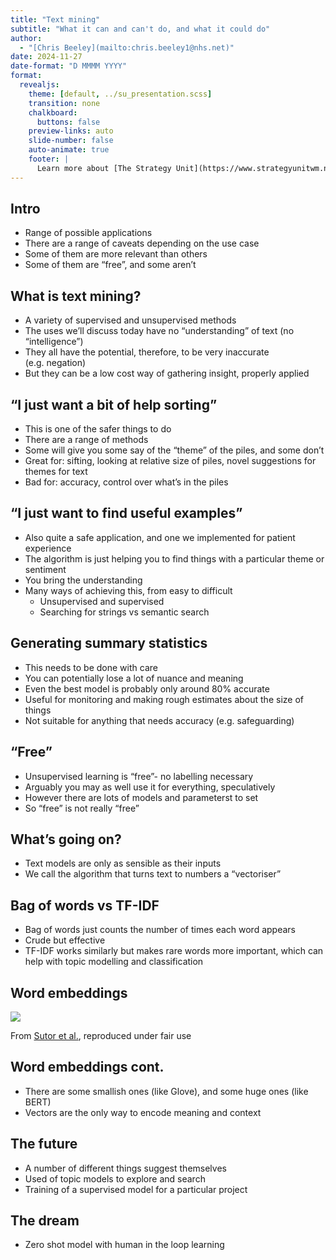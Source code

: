 ```yaml
---
title: "Text mining"
subtitle: "What it can and can't do, and what it could do"
author: 
  - "[Chris Beeley](mailto:chris.beeley1@nhs.net)"
date: 2024-11-27
date-format: "D MMMM YYYY"
format:
  revealjs:
    theme: [default, ../su_presentation.scss]
    transition: none
    chalkboard:
      buttons: false
    preview-links: auto
    slide-number: false
    auto-animate: true
    footer: |
      Learn more about [The Strategy Unit](https://www.strategyunitwm.nhs.uk/)
---
```


## Intro

* Range of possible applications
* There are a range of caveats depending on the use case
* Some of them are more relevant than others
* Some of them are "free", and some aren't

## What is text mining?

* A variety of supervised and unsupervised methods
* The uses we'll discuss today have no "understanding" of text (no "intelligence")
* They all have the potential, therefore, to be very inaccurate (e.g. negation)
* But they can be a low cost way of gathering insight, properly applied

## "I just want a bit of help sorting"

* This is one of the safer things to do
* There are a range of methods
* Some will give you some say of the "theme" of the piles, and some don't
* Great for: sifting, looking at relative size of piles, novel suggestions for themes for text
* Bad for: accuracy, control over what's in the piles

## "I just want to find useful examples"

* Also quite a safe application, and one we implemented for patient experience
* The algorithm is just helping you to find things with a particular theme or sentiment
* You bring the understanding
* Many ways of achieving this, from easy to difficult
  * Unsupervised and supervised
  * Searching for strings vs semantic search

## Generating summary statistics

* This needs to be done with care
* You can potentially lose a lot of nuance and meaning
* Even the best model is probably only around 80% accurate
* Useful for monitoring and making rough estimates about the size of things
* Not suitable for anything that needs accuracy (e.g. safeguarding)

## "Free"

* Unsupervised learning is "free"- no labelling necessary
* Arguably you may as well use it for everything, speculatively
* However there are lots of models and parameterst to set
* So "free" is not really "free"

## What's going on?

* Text models are only as sensible as their inputs
* We call the algorithm that turns text to numbers a "vectoriser"

## Bag of words vs TF-IDF

* Bag of words just counts the number of times each word appears
* Crude but effective
* TF-IDF works similarly but makes rare words more important, which can help with topic modelling and classification

## Word embeddings 

![](vectors.png)

From [Sutor et al.](https://ieeexplore.ieee.org/document/8695402), reproduced under fair use

## Word embeddings cont.

* There are some smallish ones (like Glove), and some huge ones (like BERT)
* Vectors are the only way to encode meaning and context

## The future

* A number of different things suggest themselves
* Used of topic models to explore and search
* Training of a supervised model for a particular project

## The dream

* Zero shot model with human in the loop learning

